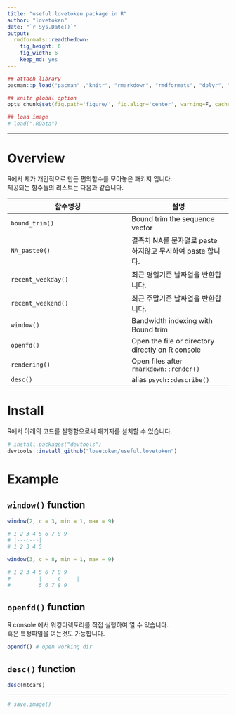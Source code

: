 ```yaml
---
title: "useful.lovetoken package in R"
author: "lovetoken"
date: "`r Sys.Date()`"
output: 
  rmdformats::readthedown:
    fig_height: 6
    fig_width: 6
    keep_md: yes
---
```


```r
## attach library
pacman::p_load("pacman" ,"knitr", "rmarkdown", "rmdformats", "dplyr", "useful.lovetoken")

## knitr global option
opts_chunk$set(fig.path='figure/', fig.align='center', warning=F, cache=F)

## load image
# load(".RData")
```

********

# Overview

R에서 제가 개인적으로 만든 편의함수를 모아놓은 패키지 입니다.  
제공되는 함수들의 리스트는 다음과 같습니다.  

함수명칭 | 설명
--------------------|-----------------
`bound_trim()`      | Bound trim the sequence vector
`NA_paste0()`       | 결측치 NA를 문자열로 paste 하지않고 무시하여 paste 합니다.
`recent_weekday()`  | 최근 평일기준 날짜열을 반환합니다.
`recent_weekend()`  | 최근 주말기준 날짜열을 반환합니다.
`window()`	        | Bandwidth indexing with Bound trim
`openfd()`			| Open the file or directory directly on R console
`rendering()`		| Open files after `rmarkdown::render()`
`desc()`		    | alias `psych::describe()`

# Install

R에서 아래의 코드를 실행함으로써 패키지를 설치할 수 있습니다.

```r
# install.packages("devtools")
devtools::install_github("lovetoken/useful.lovetoken")
```

# Example

## `window()` function

```r
window(2, c = 3, min = 1, max = 9)

# 1 2 3 4 5 6 7 8 9  
# |---c---|
# 1 2 3 4 5
```

```r
window(3, c = 8, min = 1, max = 9)

# 1 2 3 4 5 6 7 8 9  
#         |-----c-----|
#         5 6 7 8 9
```

## `openfd()` function

R console 에서 워킹디렉토리를 직접 실행하여 열 수 있습니다.  
혹은 특정파일을 여는것도 가능합니다.  

```r
opendf() # open working dir
```

## `desc()` function

```r
desc(mtcars)
```

********

```r
# save.image()
```
